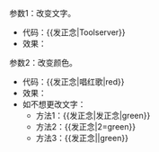 <includeonly>{{幽默投票模板}}<!-- 在這裡加入模板的保護標識 --></includeonly><noinclude>{{Documentation subpage}}</noinclude>
<!-- 在本行下編輯模板說明 -->

参数1：改变文字。
*代码：<nowiki>{</nowiki>{发正念|Toolserver}}
*效果：{{发正念|Toolserver}}
参数2：改变颜色。
*代码：<nowiki>{</nowiki>{发正念|唱红歌|red}}
*效果：{{发正念|唱红歌|red}}
*如不想更改文字：
**方法1：<nowiki>{</nowiki>{发正念|发正念|green}}
**方法2：<nowiki>{</nowiki>{发正念|2=green}}
**方法3：&#123;{发正念||green}}

<includeonly>{{sandbox other||
<!-- 本行下加入模板的分類，跨維基連結加入Wikidata（參見[[Wikipedia:Wikidata]]） -->
}}</includeonly>